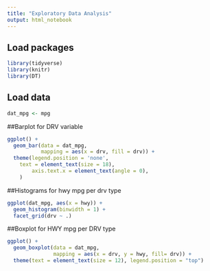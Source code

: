 ---
title: "Exploratory Data Analysis"
output: html_notebook
---

## Load packages

```{r, message = FALSE}
library(tidyverse)
library(knitr)
library(DT)

```

## Load data

```{r}
dat_mpg <- mpg

```

##Barplot for DRV variable

```{r}
ggplot() + 
  geom_bar(data = dat_mpg, 
           mapping = aes(x = drv, fill = drv)) + 
  theme(legend.position = 'none',
    text = element_text(size = 18),
        axis.text.x = element_text(angle = 0),
    )
```
##Histograms for hwy mpg per drv type

```{r}
ggplot(dat_mpg, aes(x = hwy)) + 
  geom_histogram(binwidth = 1) +
  facet_grid(drv ~ .)
```


##Boxplot for HWY mpg per DRV type

```{r}
ggplot() + 
  geom_boxplot(data = dat_mpg,  
               mapping = aes(x = drv, y = hwy, fill= drv)) +
  theme(text = element_text(size = 12), legend.position = "top")
```



